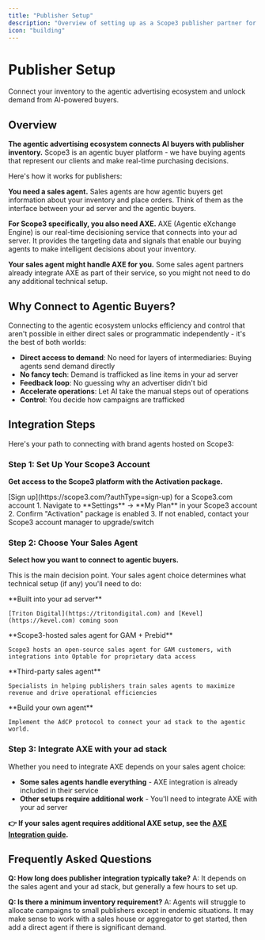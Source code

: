 ```yaml
---
title: "Publisher Setup"
description: "Overview of setting up as a Scope3 publisher partner for agentic advertising"
icon: "building"
---
```


# Publisher Setup

Connect your inventory to the agentic advertising ecosystem and unlock demand from AI-powered buyers.

## Overview

**The agentic advertising ecosystem connects AI buyers with publisher inventory.** Scope3 is an agentic buyer platform - we have buying agents that represent our clients and make real-time purchasing decisions.

Here's how it works for publishers:

**You need a sales agent.** Sales agents are how agentic buyers get information about your inventory and place orders. Think of them as the interface between your ad server and the agentic buyers.

**For Scope3 specifically, you also need AXE.** AXE (Agentic eXchange Engine) is our real-time decisioning service that connects into your ad server. It provides the targeting data and signals that enable our buying agents to make intelligent decisions about your inventory.

**Your sales agent might handle AXE for you.** Some sales agent partners already integrate AXE as part of their service, so you might not need to do any additional technical setup.

## Why Connect to Agentic Buyers?

Connecting to the agentic ecosystem unlocks efficiency and control that aren't possible in either direct sales or programmatic independently - it's the best of both worlds:

- **Direct access to demand**: No need for layers of intermediaries: Buying agents send demand directly
- **No fancy tech**: Demand is trafficked as line items in your ad server
- **Feedback loop**: No guessing why an advertiser didn't bid
- **Accelerate operations**: Let AI take the manual steps out of operations
- **Control**: You decide how campaigns are trafficked

## Integration Steps

Here's your path to connecting with brand agents hosted on Scope3:

### Step 1: Set Up Your Scope3 Account

**Get access to the Scope3 platform with the Activation package.**

<Steps>
  <Step title="Create or Access Account">
    [Sign up](https://scope3.com/?authType=sign-up) for a Scope3.com account
  </Step>
  
  <Step title="Enable Activation Package">
    1. Navigate to **Settings** → **My Plan** in your Scope3 account
    2. Confirm "Activation" package is enabled
    3. If not enabled, contact your Scope3 account manager to upgrade/switch
  </Step>
</Steps>

### Step 2: Choose Your Sales Agent

**Select how you want to connect to agentic buyers.**

This is the main decision point. Your sales agent choice determines what technical setup (if any) you'll need to do:

<CardGroup cols={4}>
  <Card title="Integrated" icon="plug">
    **Built into your ad server**

    [Triton Digital](https://tritondigital.com) and [Kevel](https://kevel.com) coming soon
  </Card>

  <Card title="GAM + Prebid" href="/mintlify/partners/publisher-prebid-setup" icon="google">
    **Scope3-hosted sales agent for GAM + Prebid**

    Scope3 hosts an open-source sales agent for GAM customers, with integrations into Optable for proprietary data access
  </Card>

  <Card title="Partner solutions" href="/partners/sales-agents" icon="handshake">
    **Third-party sales agent**
    
    Specialists in helping publishers train sales agents to maximize revenue and drive operational efficiencies
  </Card>
  
  <Card title="Build your own" href="https://adcontextprotocol.org/docs/media-buy/" icon="server">
    **Build your own agent**
    
    Implement the AdCP protocol to connect your ad stack to the agentic world.
  </Card>
</CardGroup>

### Step 3: Integrate AXE with your ad stack

Whether you need to integrate AXE depends on your sales agent choice:

- **Some sales agents handle everything** - AXE integration is already included in their service
- **Other setups require additional work** - You'll need to integrate AXE with your ad server

**👉 If your sales agent requires additional AXE setup, see the [AXE Integration guide](/partners/axe-integration).**

## Frequently Asked Questions

**Q: How long does publisher integration typically take?**
A: It depends on the sales agent and your ad stack, but generally a few hours to set up.

**Q: Is there a minimum inventory requirement?**
A: Agents will struggle to allocate campaigns to small publishers except in endemic situations. It may make sense to work with a sales house or aggregator to get started, then add a direct agent if there is significant demand.